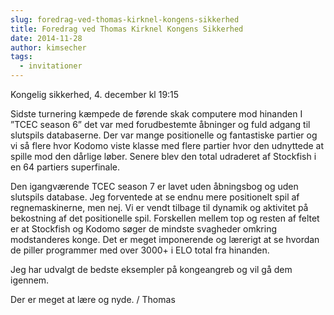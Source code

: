 ```yaml
---
slug: foredrag-ved-thomas-kirknel-kongens-sikkerhed
title: Foredrag ved Thomas Kirknel Kongens Sikkerhed
date: 2014-11-28
author: kimsecher
tags:
  - invitationer
---
```

Kongelig sikkerhed, 4. december kl 19:15

Sidste turnering kæmpede de førende skak computere mod hinanden I ”TCEC season 6” det var med forudbestemte åbninger og fuld adgang til slutspils databaserne. Der var mange positionelle og fantastiske partier og vi så flere hvor Kodomo viste klasse med flere partier hvor den udnyttede at spille mod den dårlige løber. Senere blev den total udraderet af Stockfish i en 64 partiers superfinale.

Den igangværende TCEC season 7 er lavet uden åbningsbog og uden slutspils database. Jeg forventede at se endnu mere positionelt spil af regnemaskinerne, men nej. Vi er vendt tilbage til dynamik og aktivitet på bekostning af det positionelle spil. Forskellen mellem top og resten af feltet er at Stockfish og Kodomo søger de mindste svagheder omkring modstanderes konge. Det er meget imponerende og lærerigt at se hvordan de piller programmer med over 3000+ i ELO total fra hinanden.

Jeg har udvalgt de bedste eksempler på kongeangreb og vil gå dem igennem.

Der er meget at lære og nyde.
/ Thomas
